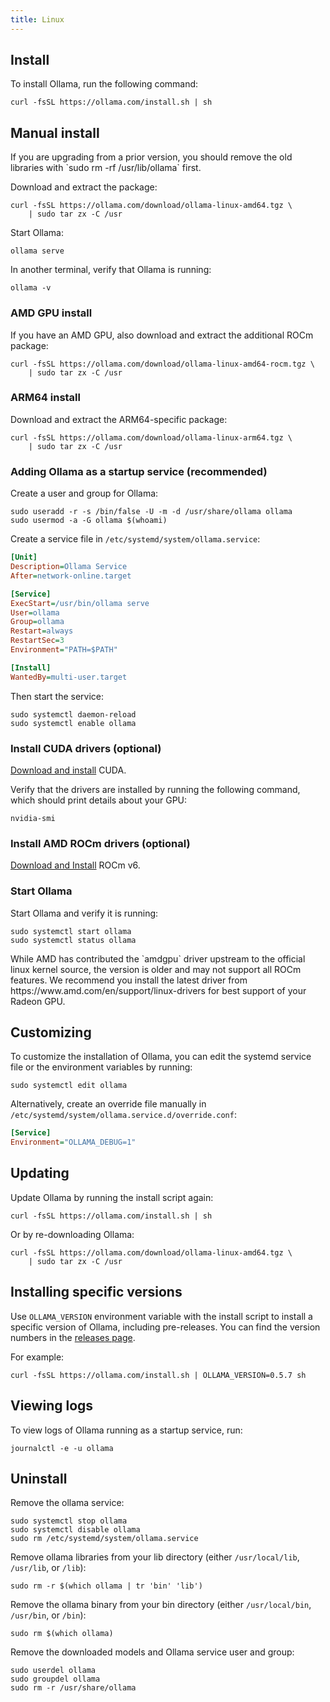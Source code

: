```yaml
---
title: Linux
---
```


## Install

To install Ollama, run the following command:

```shell
curl -fsSL https://ollama.com/install.sh | sh
```

## Manual install

<Note>
  If you are upgrading from a prior version, you should remove the old libraries
  with `sudo rm -rf /usr/lib/ollama` first.
</Note>

Download and extract the package:

```shell
curl -fsSL https://ollama.com/download/ollama-linux-amd64.tgz \
    | sudo tar zx -C /usr
```

Start Ollama:

```shell
ollama serve
```

In another terminal, verify that Ollama is running:

```shell
ollama -v
```

### AMD GPU install

If you have an AMD GPU, also download and extract the additional ROCm package:

```shell
curl -fsSL https://ollama.com/download/ollama-linux-amd64-rocm.tgz \
    | sudo tar zx -C /usr
```

### ARM64 install

Download and extract the ARM64-specific package:

```shell
curl -fsSL https://ollama.com/download/ollama-linux-arm64.tgz \
    | sudo tar zx -C /usr
```

### Adding Ollama as a startup service (recommended)

Create a user and group for Ollama:

```shell
sudo useradd -r -s /bin/false -U -m -d /usr/share/ollama ollama
sudo usermod -a -G ollama $(whoami)
```

Create a service file in `/etc/systemd/system/ollama.service`:

```ini
[Unit]
Description=Ollama Service
After=network-online.target

[Service]
ExecStart=/usr/bin/ollama serve
User=ollama
Group=ollama
Restart=always
RestartSec=3
Environment="PATH=$PATH"

[Install]
WantedBy=multi-user.target
```

Then start the service:

```shell
sudo systemctl daemon-reload
sudo systemctl enable ollama
```

### Install CUDA drivers (optional)

[Download and install](https://developer.nvidia.com/cuda-downloads) CUDA.

Verify that the drivers are installed by running the following command, which should print details about your GPU:

```shell
nvidia-smi
```

### Install AMD ROCm drivers (optional)

[Download and Install](https://rocm.docs.amd.com/projects/install-on-linux/en/latest/tutorial/quick-start.html) ROCm v6.

### Start Ollama

Start Ollama and verify it is running:

```shell
sudo systemctl start ollama
sudo systemctl status ollama
```

<Note>
  While AMD has contributed the `amdgpu` driver upstream to the official linux
  kernel source, the version is older and may not support all ROCm features. We
  recommend you install the latest driver from
  https://www.amd.com/en/support/linux-drivers for best support of your Radeon
  GPU.
</Note>

## Customizing

To customize the installation of Ollama, you can edit the systemd service file or the environment variables by running:

```shell
sudo systemctl edit ollama
```

Alternatively, create an override file manually in `/etc/systemd/system/ollama.service.d/override.conf`:

```ini
[Service]
Environment="OLLAMA_DEBUG=1"
```

## Updating

Update Ollama by running the install script again:

```shell
curl -fsSL https://ollama.com/install.sh | sh
```

Or by re-downloading Ollama:

```shell
curl -fsSL https://ollama.com/download/ollama-linux-amd64.tgz \
    | sudo tar zx -C /usr
```

## Installing specific versions

Use `OLLAMA_VERSION` environment variable with the install script to install a specific version of Ollama, including pre-releases. You can find the version numbers in the [releases page](https://github.com/CopperCarbonateCollective/ollama-DreamingMetal/releases).

For example:

```shell
curl -fsSL https://ollama.com/install.sh | OLLAMA_VERSION=0.5.7 sh
```

## Viewing logs

To view logs of Ollama running as a startup service, run:

```shell
journalctl -e -u ollama
```

## Uninstall

Remove the ollama service:

```shell
sudo systemctl stop ollama
sudo systemctl disable ollama
sudo rm /etc/systemd/system/ollama.service
```

Remove ollama libraries from your lib directory (either `/usr/local/lib`, `/usr/lib`, or `/lib`):

```shell
sudo rm -r $(which ollama | tr 'bin' 'lib')
```

Remove the ollama binary from your bin directory (either `/usr/local/bin`, `/usr/bin`, or `/bin`):

```shell
sudo rm $(which ollama)
```

Remove the downloaded models and Ollama service user and group:

```shell
sudo userdel ollama
sudo groupdel ollama
sudo rm -r /usr/share/ollama
```
